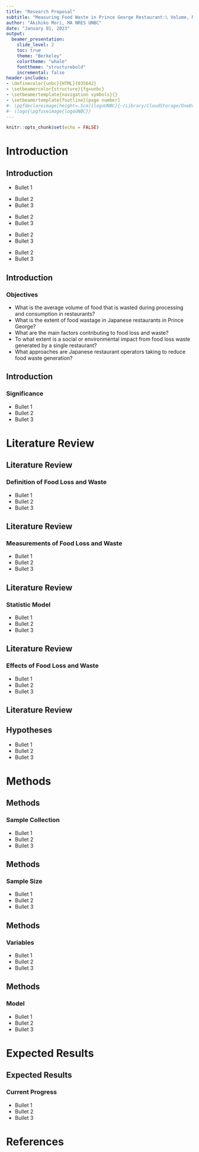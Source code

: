 ```yaml
---
title: "Research Proposal"
subtitle: "Measuring Food Waste in Prince George Restaurant:\ Volume, Model, and Effects"
author: "Akihiko Mori, MA NRES UNBC"
date: "January 01, 2023"
output: 
  beamer_presentation:
    slide_level: 2
    toc: true
    theme: "Berkeley"
    colortheme: "whale"
    fonttheme: "structurebold"
    incremental: false
header-includes: 
- \definecolor{unbc}{HTML}{035642}
- \setbeamercolor{structure}{fg=unbc}
- \setbeamertemplate{navigation symbols}{}
- \setbeamertemplate{footline}[page number]
#- \pgfdeclareimage[height=.5cm]{logoUNBC}{~/Library/CloudStorage/OneDrive-UNBC/00MAthesis/maRcode/maRcode/Official-UNBC-Logo/Green UNBC Logo/logo_green.tif}
#- \logo{\pgfuseimage{logoUNBC}}
---
```


```r
knitr::opts_chunk$set(echo = FALSE)
```

# Introduction
## Introduction
<!-- World -->
- Bullet 1

<!-- Canada -->
- Bullet 2
- Bullet 3

<!-- BC -->
- Bullet 2
- Bullet 3

<!-- PG -->
- Bullet 2
- Bullet 3

<!-- Food Service -->
- Bullet 2
- Bullet 3

## Introduction
### Objectives

- What is the average volume of food that is wasted during processing and consumption in restaurants?
- What is the extent of food wastage in Japanese restaurants in Prince George?
- What are the main factors contributing to food loss and waste?
- To what extent is a social or environmental impact from food loss waste generated by a
single restaurant?
- What approaches are Japanese restaurant operators taking to reduce food waste generation?

## Introduction
### Significance

- Bullet 1
- Bullet 2
- Bullet 3


# Literature Review
## Literature Review

### Definition of Food Loss and Waste

- Bullet 1
- Bullet 2
- Bullet 3

## Literature Review
### Measurements of Food Loss and Waste

- Bullet 1
- Bullet 2
- Bullet 3

## Literature Review
### Statistic Model

- Bullet 1
- Bullet 2
- Bullet 3

## Literature Review
### Effects of Food Loss and Waste

- Bullet 1
- Bullet 2
- Bullet 3

## Literature Review
## Hypotheses

- Bullet 1
- Bullet 2
- Bullet 3


# Methods
## Methods
### Sample Collection
- Bullet 1
- Bullet 2
- Bullet 3

## Methods
### Sample Size
- Bullet 1
- Bullet 2
- Bullet 3

## Methods
### Variables
- Bullet 1
- Bullet 2
- Bullet 3

## Methods
### Model
- Bullet 1
- Bullet 2
- Bullet 3



# Expected Results
## Expected Results

### Current Progress

- Bullet 1
- Bullet 2
- Bullet 3


# References

